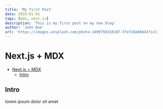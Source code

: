 ```yaml
---
title: 'My first Post'
date: 2019-01-01
tags: [mdx, next.js]
description: 'This is my first post on my new blog'
author: 'John Doe'
url: 'https://images.unsplash.com/photo-1499750310107-5fef28a66643?ixlib=rb-1.2.1&ixid=MnwxMjA3fDB8MHxwaG90by1wYWdlfHx8fGVufDB8fHx8&auto=format&fit=crop&w=870&q=80'
---
```


# Next.js + MDX

-  [Next.js + MDX](#nextjs--mdx)
   -  [Intro](#intro)

## Intro

lorem ipsum dolor sit amet
